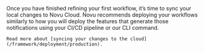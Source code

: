 <Step title="Deploy your application">
    Once you have finished refining your first workflow, it’s time to sync your local changes to Novu Cloud. Novu recommends deploying your workflows similarly to how you will deploy the features that generate those notifications using your CI/CD pipeline or our CLI command.

    Read more about [syncing your changes to the cloud](/framework/deployment/production).

</Step>
